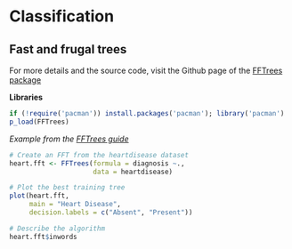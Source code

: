 # Classification

## Fast and frugal trees


For more details and the source code, visit the Github page of the [FFTrees package](https://github.com/ndphillips/FFTrees)  

**Libraries**
```r
if (!require('pacman')) install.packages('pacman'); library('pacman')
p_load(FFTrees)
```


*Example from the [FFTrees guide](https://cran.r-project.org/web/packages/FFTrees/vignettes/guide.html)*  

```r

# Create an FFT from the heartdisease dataset
heart.fft <- FFTrees(formula = diagnosis ~.,
                     data = heartdisease)

```


```r

# Plot the best training tree
plot(heart.fft,
     main = "Heart Disease",
     decision.labels = c("Absent", "Present"))

# Describe the algorithm
heart.fft$inwords

```


